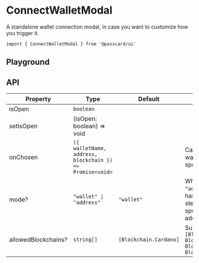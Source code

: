 # ConnectWalletModal

A standalone wallet connection modal, in case you want to customize how you trigger it.

```tsx
import { ConnectWalletModal } from '@passcard/ui'
```

## Playground


<ExampleConnectWalletModal />

## API

| Property            | Type                                                     | Default                | Description                                                                                       |
| ------------------- | -------------------------------------------------------- | ---------------------- | ------------------------------------------------------------------------------------------------- |
| isOpen              | `boolean`                                                |                        |
| setIsOpen           | (isOpen: boolean) => void                                |                        |
| onChosen            | `({ walletName, address, blockchain }) => Promise<void>` |                        | Callback to get the walletName or a specific address.                                             |
| mode?               | `"wallet" \| "address"`                                  | `"wallet"`             | When set to `"address"`, the flow has an additional step to select a specific used address.       |
| allowedBlockchains? | `string[]`                                               | `[Blockchain.Cardano]` | Supported values: `[Blockchain.Cardano, Blockchain.Mina, Blockchain.Ethereum, Blockchain.Solana]` |

